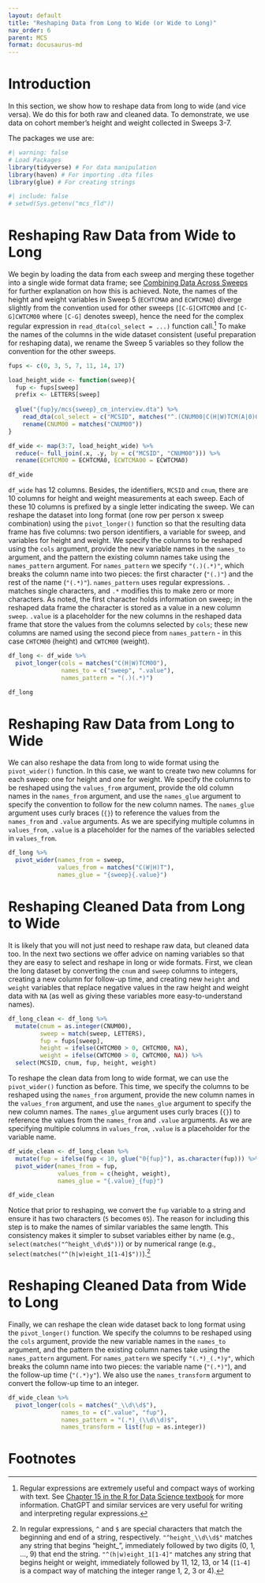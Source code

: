 ```yaml
---
layout: default
title: "Reshaping Data from Long to Wide (or Wide to Long)"
nav_order: 6
parent: MCS
format: docusaurus-md
---
```


# Introduction

In this section, we show how to reshape data from long to wide (and vice versa). We do this for both raw and cleaned data. To demonstrate, we use data on cohort member's height and weight collected in Sweeps 3-7.

The packages we use are:

```r
#| warning: false
# Load Packages
library(tidyverse) # For data manipulation
library(haven) # For importing .dta files
library(glue) # For creating strings
```

```r
#| include: false
# setwd(Sys.getenv("mcs_fld"))
```

# Reshaping Raw Data from Wide to Long

We begin by loading the data from each sweep and merging these together into a single wide format data frame; see [Combining Data Across Sweeps](https://cls-data.github.io/docs/mcs-merging_across_sweeps.html) for further explanation on how this is achieved. Note, the names of the height and weight variables in Sweep 5 (`ECHTCMA0` and `ECWTCMAO`) diverge slightly from the convention used for other sweeps (`[C-G]CHTCM00` and `[C-G]CWTCM00` where `[C-G]` denotes sweep), hence the need for the complex regular expression in `read_dta(col_select = ...)` function call.[^1] To make the names of the columns in the wide dataset consistent (useful preparation for reshaping data), we rename the Sweep 5 variables so they follow the convention for the other sweeps.

[^1]: Regular expressions are extremely useful and compact ways of working with text. See [Chapter 15 in the R for Data Science textbook](https://r4ds.hadley.nz/regexps.html) for more information. ChatGPT and similar services are very useful for writing and interpreting regular expressions.

```r
fups <- c(0, 3, 5, 7, 11, 14, 17)

load_height_wide <- function(sweep){
  fup <- fups[sweep]
  prefix <- LETTERS[sweep]
  
  glue("{fup}y/mcs{sweep}_cm_interview.dta") %>%
    read_dta(col_select = c("MCSID", matches("^.(CNUM00|C(H|W)TCM(A|0)0)"))) %>%
    rename(CNUM00 = matches("CNUM00"))
}

df_wide <- map(3:7, load_height_wide) %>%
  reduce(~ full_join(.x, .y, by = c("MCSID", "CNUM00"))) %>%
  rename(ECHTCM00 = ECHTCMA0, ECWTCMA00 = ECWTCMA0)

df_wide
```

`df_wide` has 12 columns. Besides, the identifiers, `MCSID` and `cnum`, there are 10 columns for height and weight measurements at each sweep. Each of these 10 columns is prefixed by a single letter indicating the sweep. We can reshape the dataset into long format (one row per person x sweep combination) using the `pivot_longer()` function so that the resulting data frame has five columns: two person identifiers, a variable for sweep, and variables for height and weight. We specify the columns to be reshaped using the `cols` argument, provide the new variable names in the `names_to` argument, and the pattern the existing column names take using the `names_pattern` argument. For `names_pattern` we specify `"(.)(.*)"`, which breaks the column name into two pieces: the first character (`"(.)"`) and the rest of the name (`"(.*)"`). `names_pattern` uses regular expressions. `.` matches single characters, and `.*` modifies this to make zero or more characters. As noted, the first character holds information on sweep; in the reshaped data frame the character is stored as a value in a new column `sweep`. `.value` is a placeholder for the new columns in the reshaped data frame that store the values from the columns selected by `cols`; these new columns are named using the second piece from `names_pattern` - in this case `CHTCM00` (height) and `CWTCM00` (weight).

```r
df_long <- df_wide %>%
  pivot_longer(cols = matches("C(H|W)TCM00"),
               names_to = c("sweep", ".value"),
               names_pattern = "(.)(.*)")

df_long
```

# Reshaping Raw Data from Long to Wide

We can also reshape the data from long to wide format using the `pivot_wider()` function. In this case, we want to create two new columns for each sweep: one for height and one for weight. We specify the columns to be reshaped using the `values_from` argument, provide the old column names in the `names_from` argument, and use the `names_glue` argument to specify the convention to follow for the new column names. The `names_glue` argument uses curly braces (`{}`) to reference the values from the `names_from` and `.value` arguments. As we are specifying multiple columns in `values_from`, `.value` is a placeholder for the names of the variables selected in `values_from`.

```r
df_long %>%
  pivot_wider(names_from = sweep,
              values_from = matches("C(W|H)T"),
              names_glue = "{sweep}{.value}")
```

# Reshaping Cleaned Data from Long to Wide

It is likely that you will not just need to reshape raw data, but cleaned data too. In the next two sections we offer advice on naming variables so that they are easy to select and reshape in long or wide formats. First, we clean the long dataset by converting the `cnum` and `sweep` columns to integers, creating a new column for follow-up time, and creating new `height` and `weight` variables that replace negative values in the raw height and weight data with `NA` (as well as giving these variables more easy-to-understand names).

```r
df_long_clean <- df_long %>%
  mutate(cnum = as.integer(CNUM00),
         sweep = match(sweep, LETTERS),
         fup = fups[sweep],
         height = ifelse(CHTCM00 > 0, CHTCM00, NA),
         weight = ifelse(CWTCM00 > 0, CWTCM00, NA)) %>%
  select(MCSID, cnum, fup, height, weight)
```

To reshape the clean data from long to wide format, we can use the `pivot_wider()` function as before. This time, we specify the columns to be reshaped using the `names_from` argument, provide the new column names in the `values_from` argument, and use the `names_glue` argument to specify the new column names. The `names_glue` argument uses curly braces (`{}`) to reference the values from the `names_from` and `.value` arguments. As we are specifying multiple columns in `values_from`, `.value` is a placeholder for the variable name.

```r
df_wide_clean <- df_long_clean %>%
  mutate(fup = ifelse(fup < 10, glue("0{fup}"), as.character(fup))) %>%
  pivot_wider(names_from = fup,
              values_from = c(height, weight),
              names_glue = "{.value}_{fup}")

df_wide_clean
```

Notice that prior to reshaping, we convert the `fup` variable to a string and ensure it has two characters (`5` becomes `05`). The reason for including this step is to make the names of similar variables the same length. This consistency makes it simpler to subset variables either by name (e.g., `select(matches("^height_\d\d$"))`) or by numerical range (e.g., `select(matches("^(h|w)eight_1[1-4]$"))`).[^2]

[^2]: In regular expressions, `^` and `$` are special characters that match the beginning and end of a string, respectively. `"^height_\\d\\d$"` matches any string that begins "height\_", immediately followed by two digits (0, 1, ..., 9) that end the string. `"^(h|w)eight_1[1-4]"` matches any string that begins height or weight, immediately followed by 11, 12, 13, or 14 (`[1-4]` is a compact way of matching the integer range 1, 2, 3 or 4).

# Reshaping Cleaned Data from Wide to Long

Finally, we can reshape the clean wide dataset back to long format using the `pivot_longer()` function. We specify the columns to be reshaped using the `cols` argument, provide the new variable names in the `names_to` argument, and the pattern the existing column names take using the `names_pattern` argument. For `names_pattern` we specify `"(.*)_(.*)y"`, which breaks the column name into two pieces: the variable name (`"(.*)"`), and the follow-up time (`"(.*)y"`). We also use the `names_transform` argument to convert the follow-up time to an integer.

```r
df_wide_clean %>%
  pivot_longer(cols = matches("_\\d\\d$"),
               names_to = c(".value", "fup"),
               names_pattern = "(.*)_(\\d\\d)$",
               names_transform = list(fup = as.integer))
```

# Footnotes
